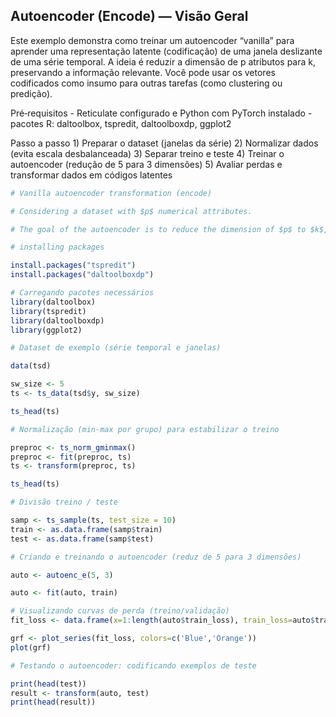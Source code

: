 ## Autoencoder (Encode) — Visão Geral

Este exemplo demonstra como treinar um autoencoder “vanilla” para aprender uma representação latente (codificação) de uma janela deslizante de uma série temporal. A ideia é reduzir a dimensão de p atributos para k, preservando a informação relevante. Você pode usar os vetores codificados como insumo para outras tarefas (como clustering ou predição).

Pré‑requisitos
- Reticulate configurado e Python com PyTorch instalado
- pacotes R: daltoolbox, tspredit, daltoolboxdp, ggplot2

Passo a passo
1) Preparar o dataset (janelas da série)
2) Normalizar dados (evita escala desbalanceada)
3) Separar treino e teste
4) Treinar o autoencoder (redução de 5 para 3 dimensões)
5) Avaliar perdas e transformar dados em códigos latentes

```r
# Vanilla autoencoder transformation (encode)

# Considering a dataset with $p$ numerical attributes. 

# The goal of the autoencoder is to reduce the dimension of $p$ to $k$, such that these $k$ attributes are enough to recompose the original $p$ attributes. 

# installing packages

install.packages("tspredit")
install.packages("daltoolboxdp")
```

```r
# Carregando pacotes necessários
library(daltoolbox)
library(tspredit)
library(daltoolboxdp)
library(ggplot2)
```

```r
# Dataset de exemplo (série temporal e janelas)

data(tsd)

sw_size <- 5
ts <- ts_data(tsd$y, sw_size)

ts_head(ts)
```

```r
# Normalização (min-max por grupo) para estabilizar o treino

preproc <- ts_norm_gminmax()
preproc <- fit(preproc, ts)
ts <- transform(preproc, ts)

ts_head(ts)
```

```r
# Divisão treino / teste

samp <- ts_sample(ts, test_size = 10)
train <- as.data.frame(samp$train)
test <- as.data.frame(samp$test)
```

```r
# Criando e treinando o autoencoder (reduz de 5 para 3 dimensões)

auto <- autoenc_e(5, 3)

auto <- fit(auto, train)
```

```r
# Visualizando curvas de perda (treino/validação)
fit_loss <- data.frame(x=1:length(auto$train_loss), train_loss=auto$train_loss,val_loss=auto$val_loss)

grf <- plot_series(fit_loss, colors=c('Blue','Orange'))
plot(grf)
```

```r
# Testando o autoencoder: codificando exemplos de teste

print(head(test))
result <- transform(auto, test)
print(head(result))
```
